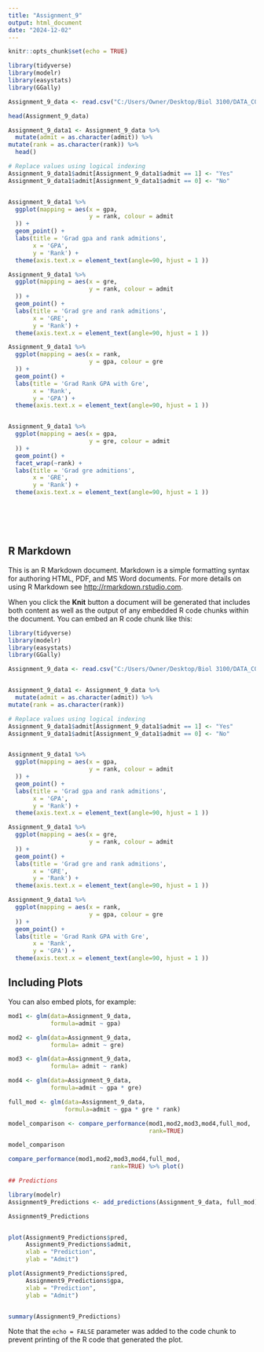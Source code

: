 ```yaml
---
title: "Assignment_9"
output: html_document
date: "2024-12-02"
---
```


```r
knitr::opts_chunk$set(echo = TRUE)

library(tidyverse)
library(modelr)
library(easystats)
library(GGally)

Assignment_9_data <- read.csv("C:/Users/Owner/Desktop/Biol 3100/DATA_COURSE_STUART/Data/GradSchool_Admissions.csv")

head(Assignment_9_data)

Assignment_9_data1 <- Assignment_9_data %>%
  mutate(admit = as.character(admit)) %>%
mutate(rank = as.character(rank)) %>%
  head()

# Replace values using logical indexing
Assignment_9_data1$admit[Assignment_9_data1$admit == 1] <- "Yes"
Assignment_9_data1$admit[Assignment_9_data1$admit == 0] <- "No"


Assignment_9_data1 %>%
  ggplot(mapping = aes(x = gpa, 
                       y = rank, colour = admit
  )) + 
  geom_point() +
  labs(title = 'Grad gpa and rank admitions',
       x = 'GPA',
       y = 'Rank') + 
  theme(axis.text.x = element_text(angle=90, hjust = 1 ))

Assignment_9_data1 %>%
  ggplot(mapping = aes(x = gre, 
                       y = rank, colour = admit
  )) + 
  geom_point() +
  labs(title = 'Grad gre and rank admitions',
       x = 'GRE',
       y = 'Rank') + 
  theme(axis.text.x = element_text(angle=90, hjust = 1 ))

Assignment_9_data1 %>%
  ggplot(mapping = aes(x = rank, 
                       y = gpa, colour = gre
  )) + 
  geom_point() +
  labs(title = 'Grad Rank GPA with Gre',
       x = 'Rank',
       y = 'GPA') + 
  theme(axis.text.x = element_text(angle=90, hjust = 1 ))


Assignment_9_data1 %>%
  ggplot(mapping = aes(x = gpa, 
                       y = gre, colour = admit
  )) + 
  geom_point() +
  facet_wrap(~rank) +
  labs(title = 'Grad gre admitions',
       x = 'GRE',
       y = 'Rank') + 
  theme(axis.text.x = element_text(angle=90, hjust = 1 ))







```

## R Markdown

This is an R Markdown document. Markdown is a simple formatting syntax for authoring HTML, PDF, and MS Word documents. For more details on using R Markdown see <http://rmarkdown.rstudio.com>.

When you click the **Knit** button a document will be generated that includes both content as well as the output of any embedded R code chunks within the document. You can embed an R code chunk like this:

```r
library(tidyverse)
library(modelr)
library(easystats)
library(GGally)

Assignment_9_data <- read.csv("C:/Users/Owner/Desktop/Biol 3100/DATA_COURSE_STUART/Data/GradSchool_Admissions.csv")


Assignment_9_data1 <- Assignment_9_data %>%
  mutate(admit = as.character(admit)) %>%
mutate(rank = as.character(rank))

# Replace values using logical indexing
Assignment_9_data1$admit[Assignment_9_data1$admit == 1] <- "Yes"
Assignment_9_data1$admit[Assignment_9_data1$admit == 0] <- "No"


Assignment_9_data1 %>%
  ggplot(mapping = aes(x = gpa, 
                       y = rank, colour = admit
  )) + 
  geom_point() +
  labs(title = 'Grad gpa and rank admitions',
       x = 'GPA',
       y = 'Rank') + 
  theme(axis.text.x = element_text(angle=90, hjust = 1 ))

Assignment_9_data1 %>%
  ggplot(mapping = aes(x = gre, 
                       y = rank, colour = admit
  )) + 
  geom_point() +
  labs(title = 'Grad gre and rank admitions',
       x = 'GRE',
       y = 'Rank') + 
  theme(axis.text.x = element_text(angle=90, hjust = 1 ))

Assignment_9_data1 %>%
  ggplot(mapping = aes(x = rank, 
                       y = gpa, colour = gre
  )) + 
  geom_point() +
  labs(title = 'Grad Rank GPA with Gre',
       x = 'Rank',
       y = 'GPA') + 
  theme(axis.text.x = element_text(angle=90, hjust = 1 ))
```

## Including Plots

You can also embed plots, for example:

```r
mod1 <- glm(data=Assignment_9_data,
            formula=admit ~ gpa)

mod2 <- glm(data=Assignment_9_data,
            formula= admit ~ gre)

mod3 <- glm(data=Assignment_9_data,
            formula= admit ~ rank)

mod4 <- glm(data=Assignment_9_data,
            formula=admit ~ gpa * gre)

full_mod <- glm(data=Assignment_9_data,
                formula=admit ~ gpa * gre * rank)

model_comparison <- compare_performance(mod1,mod2,mod3,mod4,full_mod,
                                        rank=TRUE)

model_comparison

compare_performance(mod1,mod2,mod3,mod4,full_mod,
                             rank=TRUE) %>% plot()

## Predictions

library(modelr)
Assignment9_Predictions <- add_predictions(Assignment_9_data, full_mod)

Assignment9_Predictions


plot(Assignment9_Predictions$pred, 
     Assignment9_Predictions$admit, 
     xlab = "Prediction", 
     ylab = "Admit")

plot(Assignment9_Predictions$pred, 
     Assignment9_Predictions$gpa, 
     xlab = "Prediction", 
     ylab = "Admit")


summary(Assignment9_Predictions)

```

Note that the `echo = FALSE` parameter was added to the code chunk to prevent printing of the R code that generated the plot.
